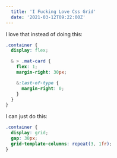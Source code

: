 ```yaml
---
  title: 'I Fucking Love Css Grid'
  date: '2021-03-12T09:22:00Z'
---
```


I love that instead of doing this:

```css
.container {
  display: flex;

  & > .mat-card {
    flex: 1;
    margin-right: 30px;

    &:last-of-type {
      margin-right: 0;
    }
  }
}
```

I can just do this:

```css
.container {
  display: grid;
  gap: 30px;
  grid-template-columns: repeat(3, 1fr);
}
```
